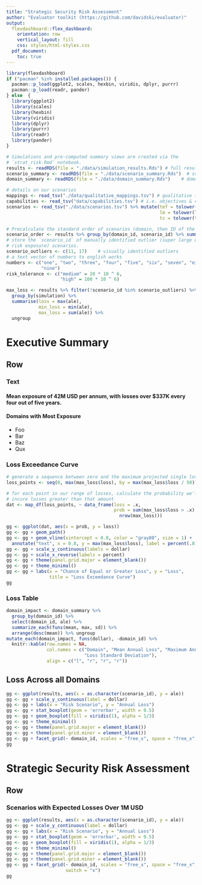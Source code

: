 ```yaml
---
title: "Strategic Security Risk Assessment"
author: "Evaluator toolkit (https://github.com/davidski/evaluator)"
output: 
  flexdashboard::flex_dashboard:
    orientation: row
    vertical_layout: fill
    css: styles/html-styles.css
  pdf_document:
    toc: true
---
```


```r
library(flexdashboard)
if ("pacman" %in% installed.packages()) {
  pacman::p_load(ggplot2, scales, hexbin, viridis, dplyr, purrr)
  pacman::p_load(readr, pander)
} else  {
  library(ggplot2)
  library(scales)
  library(hexbin)
  library(viridis)
  library(dplyr)
  library(purrr)
  library(readr)
  library(pander)
}
```

```r
# Simulations and pre-computed summary views are created via the 
# `strat_risk.Rmd` notebook.
results <- readRDS(file = "./data/simulation_results.Rds") # full results
scenario_summary <- readRDS(file = "./data/scenario_summary.Rds")  # scenario level summary
domain_summary <- readRDS(file = "./data/domain_summary.Rds")    # domain level summary

# details on our scenarios
mappings <- read_tsv("./data/qualitative_mappings.tsv") # qualitative translations
capabilities <- read_tsv("data/capabilities.tsv") # i.e. objectives & controls
scenarios <- read_tsv("./data/scenarios.tsv") %>% mutate(tef = tolower(tef), 
                                                         lm = tolower(lm), 
                                                         tc = tolower(tc))
```

```r
# Precalculate the standard order of scenarios (domain, then ID of the scenario)
scenario_order <- results %>% group_by(domain_id, scenario_id) %>% summarise()
# store the `scenario_id` of manually identified outlier (super large upper 
# risk exposure) scenarios.
scenario_outliers <- c(11, 17)    # visually identified outliers
# a text vector of numbers to english works
numbers <- c("one", "two", "three", "four", "five", "six", "seven", "eight", 
             "nine")
risk_tolerance <- c("medium" = 20 * 10 ^ 6,
                    "high" = 100 * 10 ^ 6)
```

```r
max_loss <- results %>% filter(!scenario_id %in% scenario_outliers) %>%  
  group_by(simulation) %>% 
  summarise(loss = max(ale),
            min_loss = min(ale),
            max_loss = sum(ale)) %>%
  ungroup
```

Executive Summary
=======================================================================

Row
-----------------------------------------------------------------------

### Text {.notitle}

#### Mean exposure of 42M USD per annum, with losses over $337K every four out of five years.

#### Domains with Most Exposure

- Foo
- Bar
- Baz
- Qux

### Loss Exceedance Curve

```r
# generate a sequence between zero and the maximum projected single loss
loss_points <- seq(0, max(max_loss$loss), by = max(max_loss$loss / 50))

# for each point in our range of losses, calculate the probability we'll 
# incure losses greater than that amount
dat <- map_df(loss_points, ~ data_frame(loss = .x, 
                                        prob = sum(max_loss$loss > .x) / 
                                          nrow(max_loss)))

gg <- ggplot(dat, aes(x = prob, y = loss))
gg <- gg + geom_path()
gg <- gg + geom_vline(xintercept = 0.8, color = "gray80", size = 1) + 
  annotate("text", x = 0.8, y = max(max_loss$loss), label = percent(.8), hjust = 1, size = 3)
gg <- gg + scale_y_continuous(labels = dollar)
gg <- gg + scale_x_reverse(labels = percent)
gg <- gg + theme(panel.grid.major = element_blank())
gg <- gg + theme_minimal()
gg <- gg + labs(x = "Chance of Equal or Greater Loss", y = "Loss", 
                title = "Loss Exceedance Curve")
gg
```

### Loss Table

```r
domain_impact <- domain_summary %>%
  group_by(domain_id) %>%
  select(domain_id, ale) %>%
  summarize_each(funs(mean, max, sd)) %>%
  arrange(desc(mean)) %>% ungroup
mutate_each(domain_impact, funs(dollar), -domain_id) %>% 
  knitr::kable(row.names = NA, 
               col.names = c("Domain", "Mean Annual Loss", "Maximum Annual Loss", 
                             "Loss Standard Deviation"), 
               align = c("l", "r", "r", "r"))
```

Loss Across all Domains
----------------------------------------------------------------------

```r
gg <- ggplot(results, aes(x = as.character(scenario_id), y = ale))
gg <- gg + scale_y_continuous(label = dollar)
gg <- gg + labs(x = "Risk Scenario", y = "Annual Loss")
gg <- gg + stat_boxplot(geom = 'errorbar', width = 0.5)
gg <- gg + geom_boxplot(fill = viridis(1), alpha = 1/3)
gg <- gg + theme_minimal()
gg <- gg + theme(panel.grid.major = element_blank())
gg <- gg + theme(panel.grid.minor = element_blank())
gg <- gg + facet_grid(~ domain_id, scales = "free_x", space = "free_x", switch = "x")
gg
```

Strategic Security Risk Assessment {data-orientation=rows}
=======================================================================

Row
-----------------------------------------------------------------------

### Scenarios with Expected Losses Over 1M USD {.no-title}

```r
gg <- ggplot(results, aes(x = as.character(scenario_id), y = ale))
gg <- gg + scale_y_continuous(label = dollar)
gg <- gg + labs(x = "Risk Scenario", y = "Annual Loss")
gg <- gg + stat_boxplot(geom = 'errorbar', width = 0.5)
gg <- gg + geom_boxplot(fill = viridis(1), alpha = 1/3)
gg <- gg + theme_minimal()
gg <- gg + theme(panel.grid.major = element_blank())
gg <- gg + theme(panel.grid.minor = element_blank())
gg <- gg + facet_grid(~ domain_id, scales = "free_x", space = "free_x", 
                      switch = "x")
gg
```